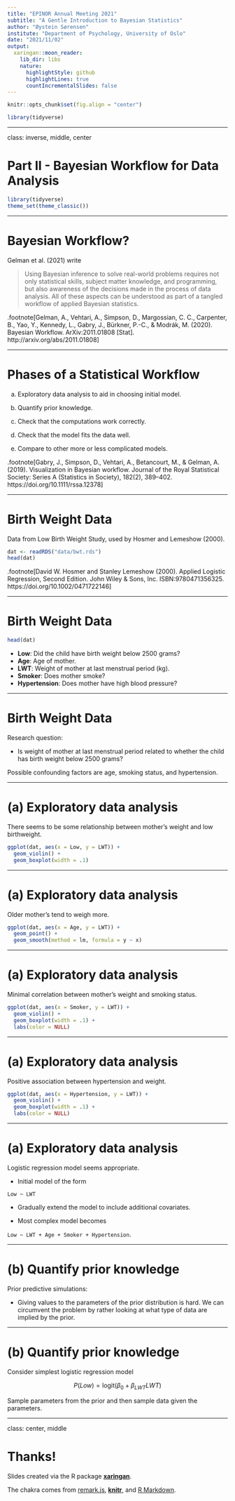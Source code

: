 ```yaml
---
title: "EPINOR Annual Meeting 2021"
subtitle: "A Gentle Introduction to Bayesian Statistics"
author: "Øystein Sørensen"
institute: "Department of Psychology, University of Oslo"
date: "2021/11/02"
output:
  xaringan::moon_reader:
    lib_dir: libs
    nature:
      highlightStyle: github
      highlightLines: true
      countIncrementalSlides: false
---
```


```r
knitr::opts_chunk$set(fig.align = "center")
```

```r
library(tidyverse)
```


---

class: inverse, middle, center

# Part II - Bayesian Workflow for Data Analysis

```r
library(tidyverse)
theme_set(theme_classic())
```

---

# Bayesian Workflow?

Gelman et al. (2021) write

> Using Bayesian inference to solve real-world problems requires not only statistical skills, subject matter knowledge, and programming, but also awareness of the decisions made in the process of data analysis. All of these aspects can be understood as part of a tangled workflow of applied Bayesian statistics.

.footnote[Gelman, A., Vehtari, A., Simpson, D., Margossian, C. C., Carpenter, B., Yao, Y., Kennedy, L., Gabry, J., Bürkner, P.-C., & Modrák, M. (2020). Bayesian Workflow. ArXiv:2011.01808 [Stat]. http://arxiv.org/abs/2011.01808]


---

# Phases of a Statistical Workflow

(a) Exploratory data analysis to aid in choosing initial model.

(b) Quantify prior knowledge.

(c) Check that the computations work correctly.

(d) Check that the model fits the data well.

(e) Compare to other more or less complicated models.

.footnote[Gabry, J., Simpson, D., Vehtari, A., Betancourt, M., & Gelman, A. (2019). Visualization in Bayesian workflow. Journal of the Royal Statistical Society: Series A (Statistics in Society), 182(2), 389–402. https://doi.org/10.1111/rssa.12378]


---

# Birth Weight Data

Data from Low Birth Weight Study, used by Hosmer and Lemeshow (2000).


```r
dat <- readRDS("data/bwt.rds")
head(dat)
```



.footnote[David W. Hosmer and Stanley Lemeshow (2000). Applied Logistic Regression, Second Edition. John Wiley & Sons, Inc. ISBN:9780471356325. https://doi.org/10.1002/0471722146]


---

# Birth Weight Data

```r
head(dat)
```

- **Low**: Did the child have birth weight below 2500 grams?
- **Age**: Age of mother.
- **LWT**: Weight of mother at last menstrual period (kg).
- **Smoker**: Does mother smoke?
- **Hypertension**: Does mother have high blood pressure?

---

# Birth Weight Data

Research question:

- Is weight of mother at last menstrual period related to whether the child has birth weight below 2500 grams?

Possible confounding factors are age, smoking status, and hypertension.

---

# (a) Exploratory data analysis

There seems to be some relationship between mother's weight and low birthweight.

```r
ggplot(dat, aes(x = Low, y = LWT)) + 
  geom_violin() + 
  geom_boxplot(width = .1)
```


---

# (a) Exploratory data analysis

Older mother's tend to weigh more.

```r
ggplot(dat, aes(x = Age, y = LWT)) + 
  geom_point() + 
  geom_smooth(method = lm, formula = y ~ x)
```

---

# (a) Exploratory data analysis

Minimal correlation between mother's weight and smoking status.

```r
ggplot(dat, aes(x = Smoker, y = LWT)) + 
  geom_violin() + 
  geom_boxplot(width = .1) + 
  labs(color = NULL)
```


---

# (a) Exploratory data analysis

Positive association between hypertension and weight.

```r
ggplot(dat, aes(x = Hypertension, y = LWT)) + 
  geom_violin() + 
  geom_boxplot(width = .1) + 
  labs(color = NULL)
```


---

# (a) Exploratory data analysis

Logistic regression model seems appropriate.

- Initial model of the form 

`Low ~ LWT`

- Gradually extend the model to include additional covariates. 

- Most complex model becomes 

`Low ~ LWT + Age + Smoker + Hypertension`.


---

# (b) Quantify prior knowledge

Prior predictive simulations:

- Giving values to the parameters of the prior distribution is hard. We can circumvent the problem by rather looking at what type of data are implied by the prior.


---

# (b) Quantify prior knowledge

Consider simplest logistic regression model

$$P(Low) = \text{logit}\left(\beta_{0} + \beta_{LWT} LWT\right)$$

Sample parameters from the prior and then sample data given the parameters.


---

class: center, middle

# Thanks!

Slides created via the R package [**xaringan**](https://github.com/yihui/xaringan).

The chakra comes from [remark.js](https://remarkjs.com), [**knitr**](https://yihui.org/knitr/), and [R Markdown](https://rmarkdown.rstudio.com).
